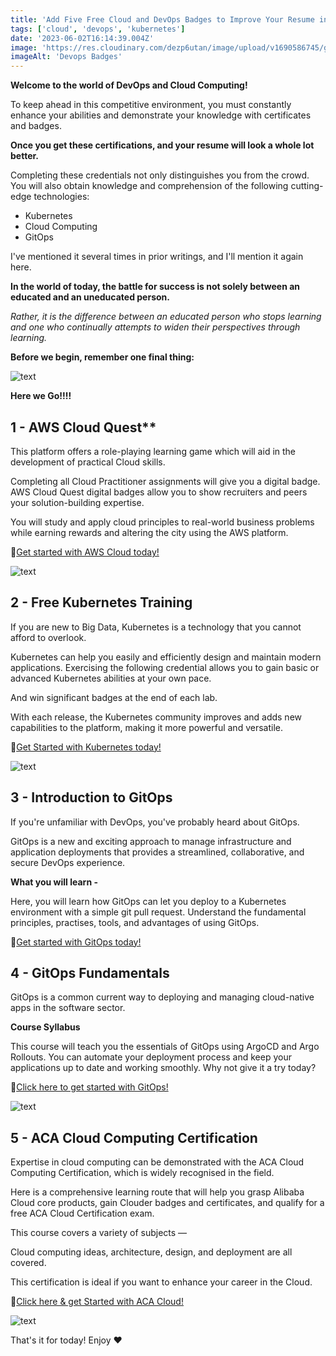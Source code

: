 ```yaml
---
title: 'Add Five Free Cloud and DevOps Badges to Improve Your Resume in 2023'
tags: ['cloud', 'devops', 'kubernetes']
date: '2023-06-02T16:14:39.004Z'
image: 'https://res.cloudinary.com/dezp6utan/image/upload/v1690586745/g3kilop31d778vfhc9iv_wsuz7m.webp'
imageAlt: 'Devops Badges'
---
```


**Welcome to the world of DevOps and Cloud Computing!**

To keep ahead in this competitive environment, you must constantly enhance your abilities and demonstrate your knowledge with certificates and badges.

**Once you get these certifications, and your resume will look a whole lot better.**

Completing these credentials not only distinguishes you from the crowd. You will also obtain knowledge and comprehension of the following cutting-edge technologies:

- Kubernetes
- Cloud Computing
- GitOps

I've mentioned it several times in prior writings, and I'll mention it again here.

**In the world of today, the battle for success is not solely between an educated and an uneducated person.**

*Rather, it is the difference between an educated person who stops learning and one who continually attempts to widen their perspectives through learning.*


**Before we begin, remember one final thing:**

![text](https://github.com/apotitech/photos\_document\_md/raw/master/src/common/photos/CLOUD_CERT0.png "text")

**Here we Go!!!!**

## 1 - AWS Cloud Quest**

This platform offers a role-playing learning game which will aid in the development of practical Cloud skills.

Completing all Cloud Practitioner assignments will give you a digital badge. AWS Cloud Quest digital badges allow you to show recruiters and peers your solution-building expertise.

You will study and apply cloud principles to real-world business problems while earning rewards and altering the city using the AWS platform.

📌[Get started with AWS Cloud today!](https://explore.skillbuilder.aws/learn/course/external/view/elearning/11458/aws-cloud-quest-cloud-practitioner)

![text](https://github.com/apotitech/photos\_document\_md/raw/master/src/common/photos/CLOUD_CERT1.png "text")

## 2 - Free Kubernetes Training

If you are new to Big Data, Kubernetes is a technology that you cannot afford to overlook.

Kubernetes can help you easily and efficiently design and maintain modern applications. Exercising the following credential allows you to gain basic or advanced Kubernetes abilities at your own pace.

And win significant badges at the end of each lab.

With each release, the Kubernetes community improves and adds new capabilities to the platform, making it more powerful and versatile.

📌[Get Started with Kubernetes today!](https://kubecampus.io/)

![text](https://github.com/apotitech/photos\_document\_md/raw/master/src/common/photos/CLOUD_CERT2.png "text")

## 3 - Introduction to GitOps

If you're unfamiliar with DevOps, you've probably heard about GitOps.

GitOps is a new and exciting approach to manage infrastructure and application deployments that provides a streamlined, collaborative, and secure DevOps experience.

**What you will learn -**

Here, you will learn how GitOps can let you deploy to a Kubernetes environment with a simple git pull request. Understand the fundamental principles, practises, tools, and advantages of using GitOps.

📌[Get started with GitOps today!](https://training.linuxfoundation.org/training/introduction-to-gitops-lfs169/)

## 4 - GitOps Fundamentals

GitOps is a common current way to deploying and managing cloud-native apps in the software sector.

**Course Syllabus**

This course will teach you the essentials of GitOps using ArgoCD and Argo Rollouts. You can automate your deployment process and keep your applications up to date and working smoothly. Why not give it a try today?

📌[Click here to get started with GitOps!](https://learning.codefresh.io/course/gitops-with-argo)

![text](https://github.com/apotitech/photos\_document\_md/raw/master/src/common/photos/CLOUD_CERT3.png "text")

## 5 - ACA Cloud Computing Certification

Expertise in cloud computing can be demonstrated with the ACA Cloud Computing Certification, which is widely recognised in the field.

Here is a comprehensive learning route that will help you grasp Alibaba Cloud core products, gain Clouder badges and certificates, and qualify for a free ACA Cloud Certification exam.

This course covers a variety of subjects —

Cloud computing ideas, architecture, design, and deployment are all covered.

This certification is ideal if you want to enhance your career in the Cloud.

📌[Click here & get Started with ACA Cloud!](https://edu.alibabacloud.com/learningpath/new_user_learningpath)

![text](https://github.com/apotitech/photos\_document\_md/raw/master/src/common/photos/CLOUD_CERT4.png "text")

That's it for today! Enjoy ❤